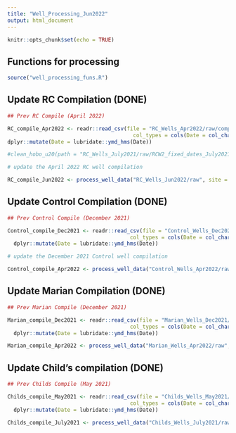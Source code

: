 ```yaml
---
title: "Well_Processing_Jun2022"
output: html_document
---
```


```r
knitr::opts_chunk$set(echo = TRUE)
```

## Functions for processing

```r

source("well_processing_funs.R")

```
 
## Update RC Compilation (DONE)

```r

## Prev RC Compile (April 2022)

RC_compile_Apr2022 <- readr::read_csv(file = "RC_Wells_Apr2022/raw/compiledwells_RC_Apr2022.csv", 
                                        col_types = cols(Date = col_character(), .default = col_double())) %>% 
dplyr::mutate(Date = lubridate::ymd_hms(Date))

#clean_hobo_u20(path = "RC_Wells_July2021/raw/RCW2_fixed_dates_July2021_hobocorrected.csv")

```

```r

# update the April 2022 RC well compilation 

RC_compile_Jun2022 <- process_well_data("RC_Wells_Jun2022/raw", site = "RC", prev_compile = RC_compile_Apr2022, written_file_name = "compiledwells_RC_Jun2022.csv")

```

## Update Control Compilation (DONE)

```r

## Prev Control Compile (December 2021)

Control_compile_Dec2021 <- readr::read_csv(file = "Control_Wells_Dec2021/raw/compiledwells_Control_Dec2021.csv", 
                                       col_types = cols(Date = col_character(), .default = col_double())) %>% 
  dplyr::mutate(Date = lubridate::ymd_hms(Date))

```

```r

# update the December 2021 Control well compilation 

Control_compile_Apr2022 <- process_well_data("Control_Wells_Apr2022/raw", site = "control", prev_compile = Control_compile_Dec2021, written_file_name = "compiledwells_Control_Apr2022.csv")

```

## Update Marian Compilation (DONE)

```r

## Prev Marian Compile (December 2021)

Marian_compile_Dec2021 <- readr::read_csv(file = "Marian_Wells_Dec2021/raw/compiledwells_Marian_Dec2021.csv", 
                                       col_types = cols(Date = col_character(), .default = col_double())) %>% 
  dplyr::mutate(Date = lubridate::ymd_hms(Date))

```

```r

Marian_compile_Apr2022 <- process_well_data("Marian_Wells_Apr2022/raw", site = "Marian", prev_compile = Marian_compile_Dec2021, written_file_name = "compiledwells_Marian_Apr2022.csv")

```

## Update Child's compilation (DONE)

```r

## Prev Childs Compile (May 2021)

Childs_compile_May2021 <- readr::read_csv(file = "Childs_Wells_May2021/raw/compiledwells_Childs_May2021.csv", 
                                       col_types = cols(Date = col_character(), .default = col_double())) %>% 
  dplyr::mutate(Date = lubridate::ymd_hms(Date))

```

```r

Childs_compile_July2021 <- process_well_data("Childs_Wells_July2021/raw", site = "Childs", prev_compile = Childs_compile_May2021, written_file_name = "compiledwells_Childs_July2021.csv")

```

